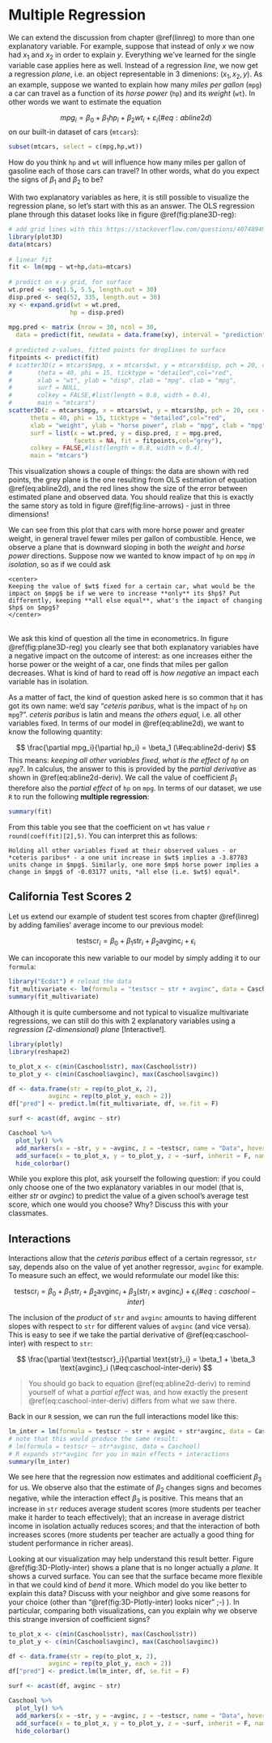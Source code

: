 # Multiple Regression {#multiple-reg}

We can extend the discussion from chapter \@ref(linreg) to more than one explanatory variable. For example, suppose that instead of only $x$ we now had $x_1$ and $x_2$ in order to explain $y$. Everything we've learned for the single variable case applies here as well. Instead of a regression *line*, we now get a regression *plane*, i.e. an object representable in 3 dimenions: $(x_1,x_2,y)$.
As an example, suppose we wanted to explain how many *miles per gallon* (`mpg`) a car can travel as a function of its *horse power* (`hp`) and its *weight* (`wt`). In other words we want to estimate the equation

$$
mpg_i = \beta_0 + \beta_1 hp_i + \beta_2 wt_i + \varepsilon_i (\#eq:abline2d)
$$
on our built-in dataset of cars (`mtcars`):

```r
subset(mtcars, select = c(mpg,hp,wt))
```

How do you think `hp` and `wt` will influence how many miles per gallon of gasoline each of those cars can travel? In other words, what do you expect the signs of $\beta_1$ and $\beta_2$ to be? 


With two explanatory variables as here, it is still possible to visualize the regression plane, so let's start with this as an answer. The OLS regression plane through this dataset looks like in figure \@ref(fig:plane3D-reg):

```r
# add grid lines with this https://stackoverflow.com/questions/40748949/match-gridlines-to-axis-ticks-in-3d-regression-plot-persp-and-rockchalk
library(plot3D)
data(mtcars)
 
# linear fit
fit <- lm(mpg ~ wt+hp,data=mtcars)
 
# predict on x-y grid, for surface
wt.pred <- seq(1.5, 5.5, length.out = 30)
disp.pred <- seq(52, 335, length.out = 30)
xy <- expand.grid(wt = wt.pred, 
                 hp = disp.pred)
 
mpg.pred <- matrix (nrow = 30, ncol = 30, 
  data = predict(fit, newdata = data.frame(xy), interval = "prediction"))
 
# predicted z-values, fitted points for droplines to surface
fitpoints <- predict(fit) 
# scatter3D(z = mtcars$mpg, x = mtcars$wt, y = mtcars$disp, pch = 20, cex = 1.5, 
#       theta = 40, phi = 15, ticktype = "detailed",col="red",
#       xlab = "wt", ylab = "disp", zlab = "mpg", clab = "mpg",
#       surf = NULL,
#       colkey = FALSE,#list(length = 0.8, width = 0.4),            
#       main = "mtcars")
scatter3D(z = mtcars$mpg, x = mtcars$wt, y = mtcars$hp, pch = 20, cex = 1.5,
      theta = 40, phi = 15, ticktype = "detailed",col="red",
      xlab = "weight", ylab = "horse power", zlab = "mpg", clab = "mpg",
      surf = list(x = wt.pred, y = disp.pred, z = mpg.pred,
                  facets = NA, fit = fitpoints,col="grey"),
      colkey = FALSE,#list(length = 0.8, width = 0.4),
      main = "mtcars")
```

This visualization shows a couple of things: the data are shown with red points, the grey plane is the one resulting from OLS estimation of equation \@ref(eq:abline2d), and the red lines show the size of the error between estimated plane and observed data. You should realize that this is exactly the same story as told in figure \@ref(fig:line-arrows) - just in three dimensions!

We can see from this plot that cars with more horse power and greater weight, in general travel fewer miles per gallon of combustible. Hence, we observe a plane that is downward sloping in both the *weight* and *horse power* directions. Suppose now we wanted to know impact of `hp` on `mpg` *in isolation*, so as if we could ask 

```block
<center>
Keeping the value of $wt$ fixed for a certain car, what would be the impact on $mpg$ be if we were to increase **only** its $hp$? Put differently, keeping **all else equal**, what's the impact of changing $hp$ on $mpg$?
</center>
```
<br>
We ask this kind of question all the time in econometrics. In figure \@ref(fig:plane3D-reg) you clearly see that both explanatory variables have a negative impact on the outcome of interest: as one increases either the horse power or the weight of a car, one finds that miles per gallon decreases. What is kind of hard to read off is *how negative* an impact each variable has in isolation. 

As a matter of fact, the kind of question asked here is so common that it has got its own name: we'd say "*ceteris paribus*, what is the impact of `hp` on `mpg`?". *ceteris paribus* is latin and means *the others equal*, i.e. all other variables fixed. In terms of our model in \@ref(eq:abline2d), we want to know the following quantity:

$$
\frac{\partial mpg_i}{\partial hp_i} = \beta_1 (\#eq:abline2d-deriv)
$$
This means: *keeping all other variables fixed, what is the effect of `hp` on `mpg`?*. In calculus, the answer to this is provided by the *partial derivative* as shown in \@ref(eq:abline2d-deriv). We call the value of coefficient $\beta_1$ therefore also the *partial effect* of `hp` on `mpg`. In terms of our dataset, we use `R` to run the following **multiple regression**:
<br>

```r
summary(fit)
```

From this table you see that the coefficient on `wt` has value `r round(coef(fit)[2],5)`. You can interpret this as follows:

```block
Holding all other variables fixed at their observed values - or *ceteris paribus* - a one unit increase in $wt$ implies a -3.87783 units change in $mpg$. Similarly, one more $mp$ horse power implies a change in $mpg$ of -0.03177 units, *all else (i.e. $wt$) equal*.
```

## California Test Scores 2

Let us extend our example of student test scores from chapter \@ref(linreg) by adding families' average income to our previous model:

$$
\text{testscr}_i = \beta_0 + \beta_1  \text{str}_i + \beta_2  \text{avginc}_i + \epsilon_i
$$

We can incoporate this new variable to our model by simply adding it to our `formula`:

```r
library("Ecdat") # reload the data
fit_multivariate <- lm(formula = "testscr ~ str + avginc", data = Caschool)
summary(fit_multivariate)
```

Although it is quite cumbersome and not typical to visualize multivariate regressions, we can still do this with 2 explanatory variables using a *regression (2-dimensional) plane* [Interactive!].

```r
library(plotly)
library(reshape2)

to_plot_x <- c(min(Caschool$str), max(Caschool$str))
to_plot_y <- c(min(Caschool$avginc), max(Caschool$avginc))

df <- data.frame(str = rep(to_plot_x, 2),
           avginc = rep(to_plot_y, each = 2))
df["pred"] <- predict.lm(fit_multivariate, df, se.fit = F)

surf <- acast(df, avginc ~ str)

Caschool %>%
  plot_ly() %>%
  add_markers(x = ~str, y = ~avginc, z = ~testscr, name = "Data", hoverinfo = "skip", opacity = .5, marker=list(color = 'blue', size = 3)) %>%
  add_surface(x = to_plot_x, y = to_plot_y, z = ~surf, inherit = F, name = "Best Fit Plane", opacity = .75, cauto = F, surfacecolor = rep('grey', 4)) %>%
  hide_colorbar()

```

While you explore this plot, ask yourself the following question: if you could only choose one of the two explanatory variables in our model (that is, either $str$ or $avginc$) to predict the value of a given school's average test score, which one would you choose? Why? Discuss this with your classmates.


## Interactions {#mreg-interactions}

Interactions allow that the *ceteris paribus* effect of a certain regressor, `str` say, depends also on the value of yet another regressor, `avginc` for example. To measure such an effect, we would reformulate our model like this:


$$
\text{testscr}_i = \beta_0 + \beta_1  \text{str}_i + \beta_2  \text{avginc}_i + \beta_3 (\text{str}_i \times  \text{avginc}_i)+ \epsilon_i (\#eq:caschool-inter)
$$



The inclusion of the *product* of `str` and `avginc` amounts to having different slopes with respect to `str` for different values of  `avginc` (and vice versa). This is easy to see if we take the partial derivative of \@ref(eq:caschool-inter) with respect to `str`:

$$
\frac{\partial \text{testscr}_i}{\partial \text{str}_i} = \beta_1 + \beta_3 \text{avginc}_i (\#eq:caschool-inter-deriv)
$$


>You should go back to equation \@ref(eq:abline2d-deriv) to remind yourself of what a *partial effect* was, and how exactly the present \@ref(eq:caschool-inter-deriv) differs from what we saw there.


Back in our `R` session, we can run the full interactions model like this:

```r
lm_inter = lm(formula = testscr ~ str + avginc + str*avginc, data = Caschool)
# note that this would produce the same result:
# lm(formula = testscr ~ str*avginc, data = Caschool)
# R expands str*avginc for you in main effects + interactions
summary(lm_inter)
```

We see here that the regression now estimates and additional coefficient $\beta_3$ for us. We observe also that the estimate of $\beta_2$ changes signs and becomes negative, while the interaction effect $\beta_3$ is positive. This means that an increase in `str` reduces average student scores (more students per teacher make it harder to teach effectively); that an increase in average district income in isolation actually reduces scores; and that the interaction of both increases scores (more students per teacher are actually a good thing for student performance in richer areas).

Looking at our visualization may help understand this result better. Figure \@ref(fig:3D-Plotly-inter) shows a plane that is no longer actually a *plane*. It shows a curved surface. You can see that the surface became more flexible in that we could kind of *bend* it more. Which model do you like better to explain this data? Discuss with your neighbor and give some reasons for your choice (other than "\@ref(fig:3D-Plotly-inter) looks nicer" ;-) ). In particular, comparing both visualizations, can you explain why we observe this strange inversion of coefficient signs?

```r

to_plot_x <- c(min(Caschool$str), max(Caschool$str))
to_plot_y <- c(min(Caschool$avginc), max(Caschool$avginc))

df <- data.frame(str = rep(to_plot_x, 2),
           avginc = rep(to_plot_y, each = 2))
df["pred"] <- predict.lm(lm_inter, df, se.fit = F)

surf <- acast(df, avginc ~ str)

Caschool %>%
  plot_ly() %>%
  add_markers(x = ~str, y = ~avginc, z = ~testscr, name = "Data", hoverinfo = "skip", opacity = .5, marker=list(color = 'blue', size = 3)) %>%
  add_surface(x = to_plot_x, y = to_plot_y, z = ~surf, inherit = F, name = "Best Fit Plane with Interactions", opacity = .75, cauto = F, surfacecolor = rep('grey', 4)) %>%
  hide_colorbar()

```
